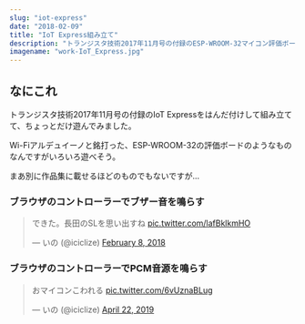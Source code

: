 ```yaml
---
slug: "iot-express"
date: "2018-02-09"
title: "IoT Express組み立て"
description: "トランジスタ技術2017年11月号の付録のESP-WROOM-32マイコン評価ボードをはんだ付けして組み立てて、ちょっとだけ遊んでみました。"
imagename: "work-IoT_Express.jpg"
---
```


## なにこれ

トランジスタ技術2017年11月号の付録のIoT Expressをはんだ付けして組み立てて、ちょっとだけ遊んでみました。

Wi-Fiアルデュイーノと銘打った、ESP-WROOM-32の評価ボードのようなものなんですがいろいろ遊べそう。

まあ別に作品集に載せるほどのものでもないですが…

### ブラウザのコントローラーでブザー音を鳴らす

<p>
<blockquote class="twitter-tweet" data-lang="en"><p lang="ja" dir="ltr">できた。長田のSLを思い出すね <a href="https://t.co/lafBklkmHO">pic.twitter.com/lafBklkmHO</a></p>&mdash; いの (@iciclize) <a href="https://twitter.com/iciclize/status/961686326775922689?ref_src=twsrc%5Etfw">February 8, 2018</a></blockquote>
</p>

### ブラウザのコントローラーでPCM音源を鳴らす

<p>
<blockquote class="twitter-tweet" data-lang="en"><p lang="ja" dir="ltr">おマイコンこわれる <a href="https://t.co/6vUznaBLug">pic.twitter.com/6vUznaBLug</a></p>&mdash; いの (@iciclize) <a href="https://twitter.com/iciclize/status/1120386344079876096?ref_src=twsrc%5Etfw">April 22, 2019</a></blockquote>
</p>
